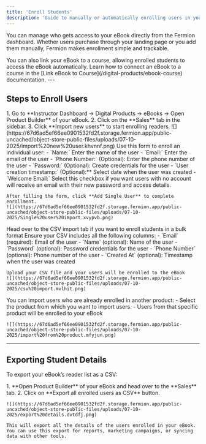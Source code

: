 ```yaml
---
title: 'Enroll Students'
description: 'Guide to manually or automatically enrolling users in your eBook on Fermion.'
---
```



You can manage who gets access to your eBook directly from the Fermion dashboard. Whether users purchase through your landing page or you add them manually, Fermion makes enrollment simple and trackable.

<Info>
You can also link your eBook to a course, allowing enrolled students to access the eBook automatically. Learn how to connect an eBook to a course in the [Link eBook to Course](/digital-products/ebook-course) documentation.
</Info>
---

## Steps to Enroll Users
<Steps>

  <Step title="Navigate to eBook Product Builder">
    1. Go to **Instructor Dashboard → Digital Products → eBooks → Open Product Builder** of your eBook.  
    2. Click on the **Sales** tab in the sidebar.  
    3. Click **Import new users** to start enrolling readers.
    ![](https://67d6ad5ef66ee0901532fd2f.storage.fermion.app/public-uncached/object-store-public-files/uploads/07-10-2025/import%20new%20user.khvnnf.png)
  </Step>

  <Step title="Single User Enrollment">
    Use this form to enroll an individual user:  
    - `Name:` Enter the name of the user 
    - `Email:` Enter the email of the user 
    - `Phone Number:` (Optional): Enter the phone number of the user 
    - `Password:` (Optional): Create credentials for the user  
    - `User creation timestamp:` (Optional):** Select date when the user was created 
    - `Welcome Email:` Select this checkbox if you want users with no account will receive an email with their new password and access details.  

    After filling the form, click **Add Single User** to complete enrollment.
    ![](https://67d6ad5ef66ee0901532fd2f.storage.fermion.app/public-uncached/object-store-public-files/uploads/07-10-2025/Single%20user%20import.xvypvb.png)
  </Step>

  <Step title="CSV Import">
    Head over to the CSV import tab if you want to enroll students in a bulk format   
    Ensure your CSV includes all the following columns:
    - `Email` (required): Email of the user  
    - `Name` (optional): Name of the user 
    - `Password` (optional): Password credentials for the user
    - `Phone Number` (optional): Phone number of the user
    - `Created At` (optional): Timestamp when the user was created  

    Upload your CSV file and your users will be enrolled to the eBook
    ![](https://67d6ad5ef66ee0901532fd2f.storage.fermion.app/public-uncached/object-store-public-files/uploads/07-10-2025/csv%20import.mvlhit.png)
    
  </Step>

  <Step title="Import from Product">
    You can import users who are already enrolled in another product:  
    - Select the product from which you want to import users.  
    - Users from that specific product will be enrolled to your eBook

    ![](https://67d6ad5ef66ee0901532fd2f.storage.fermion.app/public-uncached/object-store-public-files/uploads/07-10-2025/import%20from%20product.mfyjun.png)
  </Step>

</Steps>

---

## Exporting Student Details

To export your eBook’s reader list as a CSV:  

<Steps>

  <Step title="Export Users">
    1. **Open Product Builder** of your eBook and head over to the **Sales** tab.  
    2. Click on **Export all enrolled users as CSV** button. 

    ![](https://67d6ad5ef66ee0901532fd2f.storage.fermion.app/public-uncached/object-store-public-files/uploads/07-10-2025/export%20details.dvtdfj.png)

    This will export all the details of the users enrolled in your eBook. You can use this export for reports, marketing campaigns, or syncing data with other tools.
  </Step>

</Steps>